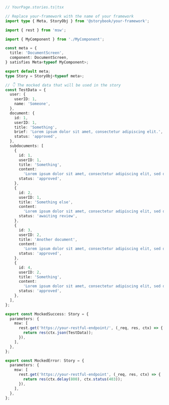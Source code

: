 ```ts
// YourPage.stories.ts|tsx

// Replace your-framework with the name of your framework
import type { Meta, StoryObj } from '@storybook/your-framework';

import { rest } from 'msw';

import { MyComponent } from './MyComponent';

const meta = {
  title: 'DocumentScreen',
  component: DocumentScreen,
} satisfies Meta<typeof MyComponent>;

export default meta;
type Story = StoryObj<typeof meta>;

// 👇 The mocked data that will be used in the story
const TestData = {
  user: {
    userID: 1,
    name: 'Someone',
  },
  document: {
    id: 1,
    userID: 1,
    title: 'Something',
    brief: 'Lorem ipsum dolor sit amet, consectetur adipiscing elit.',
    status: 'approved',
  },
  subdocuments: [
    {
      id: 1,
      userID: 1,
      title: 'Something',
      content:
        'Lorem ipsum dolor sit amet, consectetur adipiscing elit, sed do eiusmod tempor incididunt ut labore et dolore magna aliqua.',
      status: 'approved',
    },
    {
      id: 2,
      userID: 1,
      title: 'Something else',
      content:
        'Lorem ipsum dolor sit amet, consectetur adipiscing elit, sed do eiusmod tempor incididunt ut labore et dolore magna aliqua.',
      status: 'awaiting review',
    },
    {
      id: 3,
      userID: 2,
      title: 'Another document',
      content:
        'Lorem ipsum dolor sit amet, consectetur adipiscing elit, sed do eiusmod tempor incididunt ut labore et dolore magna aliqua.',
      status: 'approved',
    },
    {
      id: 4,
      userID: 2,
      title: 'Something',
      content:
        'Lorem ipsum dolor sit amet, consectetur adipiscing elit, sed do eiusmod tempor incididunt ut labore et dolore magna aliqua.',
      status: 'approved',
    },
  ],
};

export const MockedSuccess: Story = {
  parameters: {
    msw: [
      rest.get('https://your-restful-endpoint/', (_req, res, ctx) => {
        return res(ctx.json(TestData));
      }),
    ],
  },
};

export const MockedError: Story = {
  parameters: {
    msw: [
      rest.get('https://your-restful-endpoint', (_req, res, ctx) => {
        return res(ctx.delay(800), ctx.status(403));
      }),
    ],
  },
};
```

